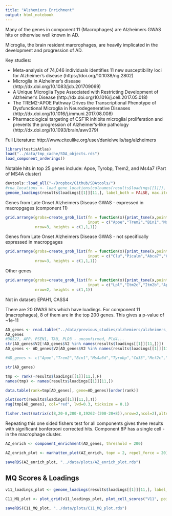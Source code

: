 ```yaml
---
title: "Alzhemiers Enrichment"
output: html_notebook
---
```


Many of the genes in component 11 (Macrophages) are Alzheimers GWAS hits or otherwise well known in AD.

Microglia, the brain resident marcrophages, are heavily implicated in the development and progression of AD.

Key studies:

- Meta-analysis of 74,046 individuals identifies 11 new susceptibility loci for Alzheimer's disease (https://doi.org/10.1038/ng.2802)
- Microglia in Alzheimer’s disease (http://dx.doi.org/10.1083/jcb.201709069)
- A Unique Microglia Type Associated with Restricting Development of Alzheimer’s Disease (http://dx.doi.org/10.1016/j.cell.2017.05.018)
- The TREM2-APOE Pathway Drives the Transcriptional Phenotype of Dysfunctional Microglia in Neurodegenerative Diseases (http://dx.doi.org/10.1016/j.immuni.2017.08.008)
- Pharmacological targeting of CSF1R inhibits microglial proliferation and prevents the progression of Alzheimer’s-like pathology (http://dx.doi.org/10.1093/brain/awv379)

Full Literature: http://www.citeulike.org/user/danielwells/tag/alzheimers

```r
library(testisAtlas)
load("../data/tmp_cache/SDA_objects.rds")
load_component_orderings()
```

Notable hits in top 25 genes include: Apoe, Tyrobp, Trem2, and Ms4a7 (Part of MS4A cluster)

```r
devtools::load_all("~/Dropbox/Github/SDAtools/")
#rna_locations <- load_gene_locations(colnames(results$loadings[[1]]), name="merge_mouse_V3b", path = "../data/")
genome_loadings(results$loadings[[1]][11,], label_both = FALSE, max.items = 25, label.size = 4, gene_locations = rna_locations) + ylab("Gene Loading (Component 11)") + theme_minimal() + theme(legend.position = "none")
```


Genes from Late Onset Alzheimers Disease GWAS - expressed in macropgages (component 11)

```r
grid.arrange(grobs=create_grob_list(fn = function(x){print_tsne(x,point_size = 0.5, predict = T)},
                                    input = c("Apoe","Trem2","Bin1","Ms4a6d","Ms4a6b","Ms4a6c","Ms4a7","Tyrobp","Cd33","Mef2c","Spi1","H2-Eb1")),
             nrow=3, heights = c(1,1,1))
```

Genes from Late Onset Alzheimers Disease GWAS - not specifically expressed in macropgages

```r

grid.arrange(grobs=create_grob_list(fn = function(x){print_tsne(x,point_size = 0.5, predict = T)},
                                    input = c("Clu","Picalm","Abca7","Cd2ap","Zcwpw1","Nme8","Inpp5d","Sorl1","Rin3","Ptk2b")),
             nrow=3, heights = c(1,1,1))

```

Other genes

```r
grid.arrange(grobs=create_grob_list(fn = function(x){print_tsne(x,point_size = 0.5, predict = T)},
                                    input = c("Lpl","Itm2c","Itm2b","App")),
             nrow=2, heights = c(1,1))
```

Not in dataset: EPAH1, CASS4

There are 20 GWAS hits which have loadings. For component 11 (macrophages), 8 of them are in the top 200 genes. This gives a p-value of ~1e-11

```r
AD_genes <- read.table("../data/previous_studies/alzhemiers/alzheimers_genes.txt", stringsAsFactors = F)
AD_genes
#DGS2?, APP. PSEN1, TAU, PLD3 - unconfirmed, Pld4...
str(AD_genes$V2[!AD_genes$V2 %in% names(results$loadings[[1]][11,])])
AD_genes <- AD_genes$V2[AD_genes$V2 %in% names(results$loadings[[1]][11,])]

#AD_genes <- c("Apoe","Trem2","Bin1","Ms4a6d","Tyrobp","Cd33","Mef2c","Spi1","H2-Eb1","Clu","Picalm","Abca7","Cd2ap","Zcwpw1","Nme8","Inpp5d","Sorl1","Rin3","Ptk2b")

str(AD_genes)

tmp <- rank(-results$loadings[[1]][11,],F)
names(tmp) <- names(results$loadings[[1]][11,])

data.table(rank=tmp[AD_genes], gene=AD_genes)[order(rank)]

plot(sort(results$loadings[[1]][11,],T))
rug(tmp[AD_genes], col="red", lwd=0.3, ticksize = 0.1)

fisher.test(matrix(c(8,20-8,200-8,19262-(200-20+8)),nrow=2,ncol=2),alternative="greater")
```

Repeating this one sided fishers test for all components gives three results with significant bonferooni corrected hits. Component 8P has a single cell - in the macrophage cluster.

```r

AZ_enrich <- component_enrichment(AD_genes, threshold = 200)

AZ_enrich_plot <- manhatten_plot(AZ_enrich, topn = 2, repel_force = 20)

saveRDS(AZ_enrich_plot, "../data/plots/AZ_enrich_plot.rds")
```


## MQ Scores & Loadings

```r

v11_loadings_plot <- genome_loadings(results$loadings[[1]][11,], label_both = FALSE, max.items = 10, label.size = 4, hide_unknown = T, gene_locations = rna_locations, highlight_genes = c(AD_genes,"Ms4a7","Ms4a6c"), label_genes = c("Trem2","Apoe","Mef2c","H2-Eb1","Spi1","Bin1","Ms4a7","Cd33")) + ylab("Gene Loading (Component 11)") + theme_minimal() + theme(legend.position = "none")

C11_MQ_plot <- plot_grid(v11_loadings_plot, plot_cell_scores("V11", point_size = 2), ncol = 2, rel_widths = c(3,1))

saveRDS(C11_MQ_plot, "../data/plots/C11_MQ_plot.rds")
```
